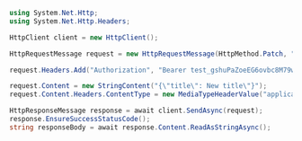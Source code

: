 ```csharp
using System.Net.Http;
using System.Net.Http.Headers;

HttpClient client = new HttpClient();

HttpRequestMessage request = new HttpRequestMessage(HttpMethod.Patch, "https://api.callbell.eu/v1/templates/414a6d692bd645ed803f2e7ce360d4c8");

request.Headers.Add("Authorization", "Bearer test_gshuPaZoeEG6ovbc8M79w0QyM");

request.Content = new StringContent("{\"title\": New title\"}");
request.Content.Headers.ContentType = new MediaTypeHeaderValue("application/json");

HttpResponseMessage response = await client.SendAsync(request);
response.EnsureSuccessStatusCode();
string responseBody = await response.Content.ReadAsStringAsync();

```